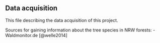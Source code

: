## Data acquisition

This file describing the data acquisition of this project.

Sources for gaining information about the tree species in NRW forests:
- Waldmonitor.de [@welle2014]
